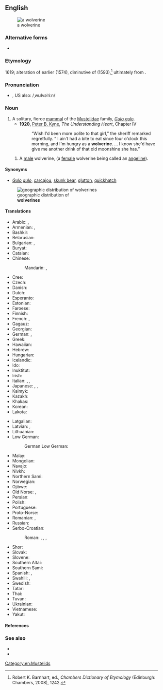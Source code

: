 {{also|Wolverine}}
==English==
[[Image:Wolverine.jpg|thumb|a wolverine]]

===Alternative forms===
* {{l|en|wolverene}}

===Etymology===
1619; alteration of earlier {{m|en|wolvering}} (1574), diminutive of {{m|en|wolver|t=ravenous or savage animal; person who behaves like a wolf}} (1593),<ref>Robert K. Barnhart, ed., ''Chambers Dictionary of Etymology'' (Edinburgh: Chambers, 2008), 1242.</ref> ultimately from {{m|en|wolf}}.

===Pronunciation===
* {{IPA|/ˈwʊlvəˌɹiːn/|/ˈwɒlvəˌɹiːn/|lang=en}}, US also: /ˌwʊlvəˈriːn/

===Noun===
{{en-noun}}

# A solitary, fierce [[mammal]] of the [[Mustelidae]] family, ''[[Gulo gulo]]''.
#* '''1920''', [[w:Peter B. Kyne|Peter B. Kyne]], ''The Understanding Heart'', Chapter IV
#*: “Wish I'd been more polite to that girl,” the sheriff remarked regretfully. “ I ain't had a bite to eat since four o'clock this morning, and I'm hungry as a '''wolverine'''. … I know she'd have give me another drink of that old moonshine she has.”
## A [[male]] wolverine, (a [[female]] wolverine being called an [[angeline]]).

====Synonyms====
* {{sense|animal}} ''[[Gulo gulo]]'', [[carcajou]], [[skunk bear]], [[glutton]], [[quickhatch]]
[[File:Gulo gulo levila.png|thumb|geographic distribution of<br>'''wolverines''']]

====Translations====
{{trans-top|''Gulo gulo''}}
* Arabic: {{t|ar|شَرِه|m}}, {{t|ar|وُلْفِيرِين|m}}
* Armenian: {{t+|hy|կուղխ}}, {{t+|hy|շատակերիկ}}
* Bashkir: {{t|ba|ҡоно|sc=Cyrl}}
* Belarusian: {{t|be|расама́ха|f}}
* Bulgarian: {{t|bg|росома́ха|f}}, {{t+|bg|ла́комец|m}}
* Buryat: {{t|bua|зээгэн}}
* Catalan: {{t|ca|golut|m}}
* Chinese:
*: Mandarin: {{t+|cmn|狼獾|tr=lánghuān|sc=Hani}}, {{t+|cmn|貂熊|tr=diāoxióng|sc=Hani}}
* Cree: {{t|cr|ᑮᐦᑲᐧᐦᐋᐦᑫᐤ|tr=kîhkwahâhkêw|sc=Cans}}
* Czech: {{t+|cs|rosomák|m}}
* Danish: {{t+|da|jærv|c}}
* Dutch: {{t+|nl|veelvraat}}
* Esperanto: {{t|eo|gulo}}
* Estonian: {{t|et|ahm}}
* Faroese: {{t|fo|jarvur|m}}
* Finnish: {{t+|fi|ahma}}
* French: {{t+|fr|glouton|m}}, {{t+|fr|carcajou|m}}
* Gagauz: {{t|gag|obur}}
* Georgian: {{t|ka|სამურავი}}
* German: {{t+|de|Vielfraß|m}}, {{t|de|Bärenmarder|m}}
* Greek: {{t|el|γούλβεριν|m}}
* Hawaiian: {{t|haw|woleweline}}
* Hebrew: {{t|he|גרגרן|m}} {{rftranslit|he}}
* Hungarian: {{t+|hu|rozsomák}}
* Icelandic: {{t|is|jarfi|m}}
* Ido: {{t|io|glutemo}}
* Inuktitut: {{t|iu|ᖃᕝᕕᒃ}}
* Irish: {{t|ga|glutan|m}}
* Italian: {{t+|it|ghiottone|m}}, {{t|it|volverina}}, {{t|it|ossifraga}}
* Japanese: {{t+|ja|クズリ|tr=kuzuri|sc=Jpan}}, {{t|ja|貂熊|sc=Jpan}}, {{t|ja|屈狸|sc=Jpan}}
* Kalmyk: {{t|xal|зеегн}}
* Kazakh: {{t|kk|құну|sc=Cyrl}}
* Khakas: {{t|kjh|хуну}}
* Korean: {{t|ko|울버린|sc=Kore}}
* Lakota: {{t|lkt|škečátȟaŋka}}
{{trans-mid}}
* Latgalian: {{t|ltg|kņauss|tr=k'n'`äus's’}}
* Latvian: {{t|lv|āmrija|f}}, {{t|lv|tīnis|m}}
* Lithuanian: {{t|lt|ernis|m}}
* Low German:
*: German Low German: {{t|nds-de|Veelfraat|m}}
* Malay: {{t|ms|wolverin}}
* Mongolian: {{t|mn|нохой зээх}}
* Navajo: {{t|nv|niłchiis}}
* Nivkh: {{t|niv|кʼузр̌}}
* Northern Sami: {{t|se|geatki}}
* Norwegian: {{t+|no|jerv|m}}
* Ojibwe: {{t|oj|gwiingwa'aage}}
* Old Norse: {{t|non|jerfr|m}}, {{t|non|jarfr|m}}
* Persian: {{t|fa|ولورین|tr=volverin|sc=fa-Arab}}
* Polish: {{t+|pl|rosomak|m}}
* Portuguese: {{t|pt|carcaju|m}}
* Proto-Norse: {{t|gmq-pro|ᛖᚱᚨᚠᚨᛉ|m}}
* Romanian: {{t|ro|polifag american|m}}, {{t+|ro|gluton|m}}
* Russian: {{t+|ru|росома́ха|f}}
* Serbo-Croatian:
*: Roman: {{t|sh|gorska kuna|f}}, {{t|sh|rosomah|m}}, {{t+|sh|žderonja|m}}, {{t|sh|žderavac|m}}
* Shor: {{t|cjs|қуну|tr=qunu}}
* Slovak: {{t|sk|rosomák|m}}
* Slovene: {{t|sl|rosomáh|m}}
* Southern Altai: {{t|alt|јеекен|tr=ceeken}}
* Southern Sami: {{t|sma|gierhkie}}
* Spanish: {{t+|es|glotón|m}}, {{t|es|carcayú|m}}
* Swahili: {{t|sw|fisi-milima}}, {{t|sw|wolverini}}
* Swedish: {{t+|sv|järv|c}}
* Tatar: {{t|tt|комагай}}
* Thai: {{t|th|วุลเวอรีน|tr=wunwer-reen|sc=Thai}}
* Tuvan: {{t|tyv|чекпе}}
* Ukrainian: {{t|uk|росома́ха|f}}
* Vietnamese: {{t|vi|chồn Gulo}}
* Yakut: {{t|sah|сиэгэн|sc=Cyrl}}
{{trans-bottom}}

====References====
<references/>

===See also===
* {{projectlink|wikipedia}}
* {{specieslite|Gulo gulo}}

[[Category:en:Mustelids]]
